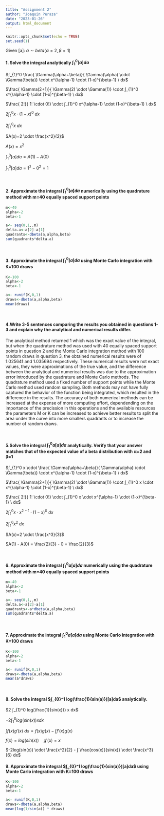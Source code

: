 ```yaml
---
title: "Assignment 2"
author: "Joaquin Peraza"
date: "2023-01-26"
output: html_document
---
```


```r
knitr::opts_chunk$set(echo = TRUE)
set.seed(1)
```
Given [a]: $a∼beta(α=2,β=1)$

#### 1. Solve the integral analytically  $∫_{1}^0[a]da$

$∫_{1}^0 \frac{ \Gamma(\alpha+\beta)}{ \Gamma(\alpha) \cdot \Gamma(\beta)} \cdot x^{\alpha-1} \cdot (1-x)^{\beta-1} \ dx$

$\frac{ \Gamma(2+1)}{ \Gamma(2) \cdot \Gamma(1)} \cdot ∫_{1}^0   x^{\alpha-1} \cdot (1-x)^{\beta-1} \ dx$

$\frac{ 2!}{ 1! \cdot 0!} \cdot ∫_{1}^0  x^{\alpha-1} \cdot (1-x)^{\beta-1} \ dx$

$2  ∫_{1}^0  x \cdot (1-x)^{0} \ dx$

$2  ∫_{1}^0x \ dx$

$A(x)=2 \cdot \frac{x^2}{2}$

$A(x)= x^{2}$

$∫_{1}^0[a]da = A(1)-A(0)$

$∫_{1}^0[a]da = 1^2-0^2 = 1$

&nbsp;

#### 2. Approximate the integral $∫_{1}^0[a]da$ numerically using the quadrature method with m=40 equally spaced support points

```r
m<-40
alpha<-2
beta<-1

a<- seq(0,1,,m)
delta.a<-a[2]-a[1]
quadrants<-dbeta(a,alpha,beta)
sum(quadrants*delta.a)
```


&nbsp;

#### 3. Approximate the integral $∫_{1}^0[a]da$ using Monte Carlo integration with  K=100 draws

```r
K<-100
alpha<-2
beta<-1

a<- runif(K,0,1)
draws<-dbeta(a,alpha,beta)
mean(draws)


```

&nbsp;

#### 4.Write 3-5 sentences comparing the results you obtained in questions 1-3 and explain why the analytical and numerical results differ.

The analytical method returned 1 which was the exact value of the integral, but when the quadrature method was used with 40 equally spaced support points in question 2 and the Monte Carlo integration method with 100 random draws in question 3, the obtained numerical results were of 1.025641 and 1.035694 respectively. These numerical results were not exact values, they were approximations of the true value, and the difference between the analytical and numerical results was due to the approximation error introduced by the quadrature and Monte Carlo methods. The quadrature method used a fixed number of support points while the Monte Carlo method used random sampling. Both methods may not have fully captured the behavior of the function being integrated, which resulted in the difference in the results. The accuracy of both numerical methods can be increased at the expense of more computing effort, dependending on the importance of the precission in this operations and the available resources the parameters M or K can be increased to achieve better results to split the area under the curve into more smallers quadrants or to increase the number of random draws.

&nbsp;

#### 5.Solve the integral $∫_{1}^0a[a]da$ analytically. Verify that your answer matches that of the expected value of a beta distribution with  α=2 and β=1


$∫_{1}^0 x \cdot \frac{ \Gamma(\alpha+\beta)}{ \Gamma(\alpha) \cdot \Gamma(\beta)} \cdot x^{\alpha-1} \cdot (1-x)^{\beta-1} \ dx$

$\frac{ \Gamma(2+1)}{ \Gamma(2) \cdot \Gamma(1)} \cdot ∫_{1}^0 x \cdot x^{\alpha-1} \cdot (1-x)^{\beta-1} \ dx$

$\frac{ 2!}{ 1! \cdot 0!} \cdot ∫_{1}^0 x \cdot x^{\alpha-1} \cdot (1-x)^{\beta-1} \ dx$

$2 ∫_{1}^0 x \cdot x^{2-1} \cdot (1-x)^{0} \ dx$

$2 ∫_{1}^0 x^2 \ dx$

$A(x)=2 \cdot \frac{x^3}{3}$

$A(1) - A(0) = \frac{2}{3} - 0 = \frac{2}{3}$

&nbsp;

#### 6. Approximate the integral $∫_{1}^0a[a]da$ numerically using the quadrature method with m=40 equally spaced support points

```r
m<-40
alpha<-2
beta<-1

a<- seq(0,1,,m)
delta.a<-a[2]-a[1]
quadrants<-a*dbeta(a,alpha,beta)
sum(quadrants*delta.a)
```


&nbsp;

#### 7. Approximate the integral $∫_{1}^0a[a]da$ using Monte Carlo integration with  K=100 draws

```r
K<-100
alpha<-2
beta<-1

a<- runif(K,0,1)
draws<-dbeta(a,alpha,beta)
mean(a*draws)
```

&nbsp;


#### 8.  Solve the integral $∫_{0}^1 log(\frac{1}{sin(a)})[a]da$ analytically.  
$2 ∫_{1}^0 log(\frac{1}{sin(x)}) x dx$
 
$-2 ∫_{1}^0 log(sin(x)) x dx$

$∫f(x)g'(x) \ dx = f(x)g(x) - ∫f'(x)g(x)$

$f(x)=log(sin(x)) \ \ \ \ g'(x)=x$

$-2log(sin(x)) \cdot \frac{x^2}{2} - ∫ \frac{cos(x)}{sin(x)} \cdot  \frac{x^3}{6} dx$

#### 9. Approximate the integral  $∫_{0}^1 log(\frac{1}{sin(a)})[a]da$ using Monte Carlo integration with  K=100 draws

```r
K<-100
alpha<-2
beta<-1

a<- runif(K,0,1)
draws<-dbeta(a,alpha,beta)
mean(log(1/sin(a)) * draws)
```



  